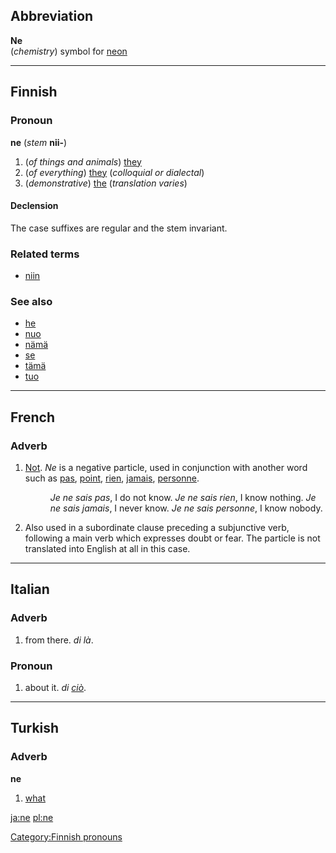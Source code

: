 ==Abbreviation==
'''Ne'''<br>(''chemistry'') symbol for [[neon]]

----

==Finnish==

===Pronoun===
'''ne''' (''stem'' '''nii-''')

# (''of things and animals'') [[they]] 
# (''of everything'') [[they]] (''colloquial or dialectal'')
# (''demonstrative'') [[the]] (''translation varies'')

====Declension====
The case suffixes are regular and the stem invariant.

===Related terms===
*[[niin#Finnish|niin]]

===See also===
*[[he#Finnish|he]]
*[[nuo#Finnish|nuo]]
*[[nämä#Finnish|nämä]]
*[[se#Finnish|se]]
*[[tämä#Finnish|tämä]]
*[[tuo#Finnish|tuo]]
[[Category:Finnish pronouns]]
----

==French==

===Adverb===

#[[Not]].  ''Ne'' is a negative particle, used in conjunction with another word such as [[pas]], [[point]], [[rien]], [[jamais]], [[personne]].  
#:''Je ne sais pas'', I do not know. ''Je ne sais rien'', I know nothing.   ''Je ne sais jamais'', I never know. ''Je ne sais personne'', I know nobody.
#Also used in a subordinate clause preceding a subjunctive verb, following a main verb which expresses doubt or fear.  The particle is not translated into English at all in this case.

----

==Italian==
===Adverb===
# from there. ''di là''.
===Pronoun===
# about it. ''di [[ciò]]''.

----
==Turkish==
===Adverb===
'''ne'''

# [[what]]
[[ja:ne]] [[pl:ne]]
